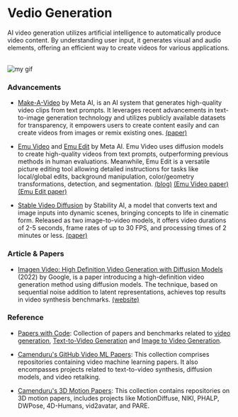 # Vedio Generation

AI video generation utilizes artificial intelligence to automatically produce video content. By understanding user input, it generates visual and audio elements, offering an efficient way to create videos for various applications.

<br />

<Image src={myGif} alt="my gif"/>

### Advancements

- [Make-A-Video](https://makeavideo.studio/) by Meta AI, is an AI system that generates high-quality video clips from text prompts. It leverages recent advancements in text-to-image generation technology and utilizes publicly available datasets for transparency, it empowers users to create content easily and can create videos from images or remix existing ones. <a class="link" target="_blank" href="https://arxiv.org/abs/2209.14792">(paper)</a> 

- [Emu Video](https://emu-video.metademolab.com/) and [Emu Edit](https://emu-edit.metademolab.com/) by Meta AI. Emu Video uses diffusion models to create high-quality videos from text prompts, outperforming previous methods in human evaluations. Meanwhile, Emu Edit is a versatile picture editing tool allowing detailed instructions for tasks like local/global edits, background manipulation, color/geometry transformations, detection, and segmentation. <a class="link" target="_blank" href="https://ai.meta.com/blog/emu-text-to-video-generation-image-editing-research/">(blog)</a> <a class="link" target="_blank" href="https://arxiv.org/abs/2311.10709">(Emu Video paper)</a> <a class="link" target="_blank" href="https://emu-edit.metademolab.com/assets/emu_edit.pdf">(Emu Edit paper)</a>

- [Stable Video Diffusion](https://stability.ai/stable-video) by Stability AI, a model that converts text and image inputs into dynamic scenes, bringing concepts to life in cinematic form. Released as two image-to-video models, it offers video durations of 2-5 seconds, frame rates of up to 30 FPS, and processing times of 2 minutes or less. <a class="link" target="_blank" href="https://stability.ai/research/stable-video-diffusion-scaling-latent-video-diffusion-models-to-large-datasets">(paper)</a>

### Article & Papers

- [Imagen Video: High Definition Video Generation with Diffusion Models](https://arxiv.org/abs/2210.02303) (2022) by Google, is a paper introducing a high-definition video generation method using diffusion models. The technique, based on sequential noise addition to latent representations, achieves top results in video synthesis benchmarks. <a class="link" target="_blank" href="https://imagen.research.google/video/">(website)</a>


### Reference

- [Papers with Code](https://paperswithcode.com/): Collection of papers and benchmarks related to <a class="link" target="_blank" href="https://paperswithcode.com/task/video-generation">video generation</a>, <a class="link" target="_blank" href="https://paperswithcode.com/task/text-to-video-generation">Text-to-Video Generation</a> and <a class="link" target="_blank" href="https://paperswithcode.com/task/image-to-video">Image to Video Generation</a>.

- [Camenduru's GitHub Video ML Papers](https://github.com/camenduru#-video-ml-papers): This collection comprises repositories containing video machine learning papers. It also encompasses projects related to text-to-video synthesis, diffusion models, and video retalking.

- [Camenduru's 3D Motion Papers](https://github.com/camenduru#-3d-motion-papers): This collection contains repositories on 3D motion papers, includes projects like MotionDiffuse, NIKI, PHALP, DWPose, 4D-Humans, vid2avatar, and PARE.

